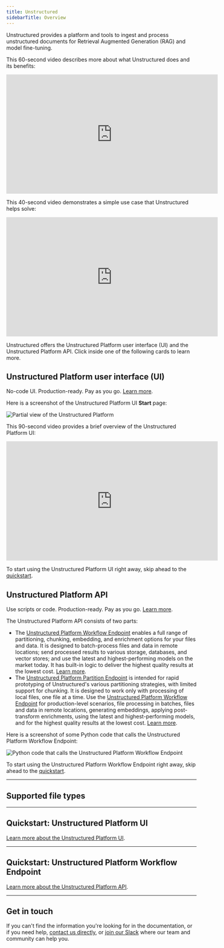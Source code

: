 ```yaml
---
title: Unstructured
sidebarTitle: Overview
---
```


Unstructured provides a platform and tools to ingest and process unstructured documents for Retrieval Augmented Generation (RAG) and model fine-tuning.

This 60-second video describes more about what Unstructured does and its benefits:

<iframe
  width="560"
  height="315"
  src="https://www.youtube.com/embed/b2AcxJDXOLs"
  title="YouTube video player"
  frameborder="0"
  allow="accelerometer; autoplay; clipboard-write; encrypted-media; gyroscope; picture-in-picture"
  allowfullscreen
></iframe>

This 40-second video demonstrates a simple use case that Unstructured helps solve:

<iframe
  width="560"
  height="315"
  src="https://www.youtube.com/embed/E-tupjji22U"
  title="YouTube video player"
  frameborder="0"
  allow="accelerometer; autoplay; clipboard-write; encrypted-media; gyroscope; picture-in-picture"
  allowfullscreen
></iframe>

Unstructured offers the Unstructured Platform user interface (UI) and the Unstructured Platform API. Click inside one of the following cards to learn more.

## <Icon icon="computer" />    Unstructured Platform user interface (UI) 

No-code UI. Production-ready. Pay as you go. [Learn more](/platform/overview).

Here is a screenshot of the Unstructured Platform UI **Start** page:

![Partial view of the Unstructured Platform](/img/platform/Start-Screen-Partial.png)

This 90-second video provides a brief overview of the Unstructured Platform UI:

<iframe
width="560"
height="315"
src="https://www.youtube.com/embed/IVKcQDZa9Zc"
title="YouTube video player"
frameborder="0"
allow="accelerometer; autoplay; clipboard-write; encrypted-media; gyroscope; picture-in-picture"
allowfullscreen
></iframe>

<Tip>To start using the Unstructured Platform UI right away, skip ahead to the [quickstart](#quickstart-unstructured-platform-ui).</Tip>

## <Icon icon="square-terminal" />    Unstructured Platform API 

Use scripts or code. Production-ready. Pay as you go. [Learn more](/platform-api/overview).

The Unstructured Platform API consists of two parts:

- The [Unstructured Platform Workflow Endpoint](/platform-api/api/overview) enables a full range of partitioning, chunking, embedding, and 
  enrichment options for your files and data. It is designed to batch-process files and data in remote locations; send processed results to 
  various storage, databases, and vector stores; and use the latest and highest-performing models on the market today. It has built-in logic 
  to deliver the highest quality results at the lowest cost. [Learn more](/platform-api/api/overview).
- The [Unstructured Platform Partition Endpoint](platform-api/partition-api/overview) is intended for rapid prototyping of Unstructured's 
  various partitioning strategies, with limited support for chunking. It is designed to work only with processing of local files, one file 
  at a time. Use the [Unstructured Platform Workflow Endpoint](/platform-api/api/overview) for production-level scenarios, file processing in 
  batches, files and data in remote locations, generating embeddings, applying post-transform enrichments, using the latest and 
  highest-performing models, and for the highest quality results at the lowest cost. [Learn more](/platform-api/partition-api/overview).

Here is a screenshot of some Python code that calls the Unstructured Platform Workflow Endpoint:

![Python code that calls the Unstructured Platform Workflow Endpoint](/img/platform/Python-Workflow-Code-Partial.png)

<Tip>To start using the Unstructured Platform Workflow Endpoint right away, skip ahead to the [quickstart](#quickstart-unstructured-platform-endpoint).</Tip>

---

## <Icon icon="files" />   Supported file types 


<SupportedFileTypes />

---

## <Icon icon="computer" />   Quickstart: Unstructured Platform UI


<SharedPlatformUI />

[Learn more about the Unstructured Platform UI](/platform/overview).

---


## <Icon icon="square-terminal" />   Quickstart: Unstructured Platform Workflow Endpoint


<SharedPlatformAPI />

[Learn more about the Unstructured Platform API](/platform-api/overview).

---

## <Icon icon="question" />    Get in touch

If you can't find the information you're looking for in the documentation, or if you need help,
[contact us directly](https://unstructured.io/contact), 
or [join our Slack](https://short.unstructured.io/pzw05l7) where our team and community can help you.
